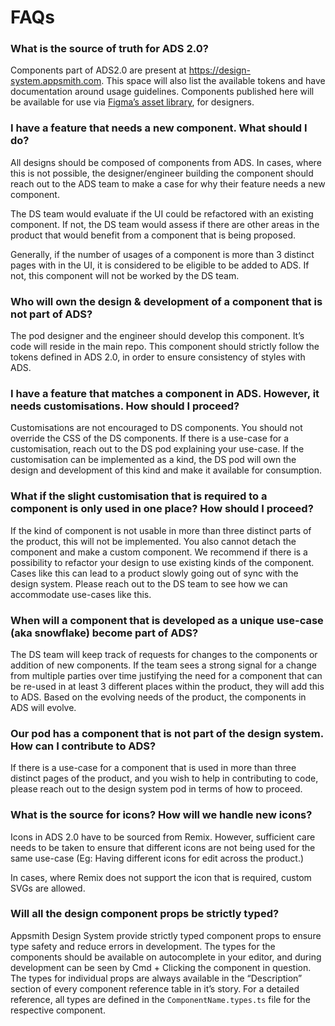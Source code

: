 
<Meta title="Docs/FAQs" />

# FAQs

### What is the source of truth for ADS 2.0?

Components part of ADS2.0 are present at https://design-system.appsmith.com. This space will also list the available tokens and have documentation around usage guidelines. Components published here will be available for use via [Figma’s asset library](https://www.figma.com/file/sz08OJt2VrEgxQ8eToFIqG/ADS2.0---Components?node-id=3301%3A71053&t=jy9gnwPgIxtaTtY5-1), for designers.

### I have a feature that needs a new component. What should I do?

All designs should be composed of components from ADS. In cases, where this is not possible, the designer/engineer building the component should reach out to the ADS team to make a case for why their feature needs a new component.

The DS team would evaluate if the UI could be refactored with an existing component. If not, the DS team would assess if there are other areas in the product that would benefit from a component that is being proposed.

Generally, if the number of usages of a component is more than 3 distinct pages with in the UI, it is considered to be eligible to be added to ADS. If not, this component will not be worked by the DS team.

### Who will own the design & development of a component that is not part of ADS?

The pod designer and the engineer should develop this component. It’s code will reside in the main repo. This component should strictly follow the tokens defined in ADS 2.0, in order to ensure consistency of styles with ADS.

### I have a feature that matches a component in ADS. However, it needs customisations. How should I proceed?

Customisations are not encouraged to DS components. You should not override the CSS of the DS components. If there is a use-case for a customisation, reach out to the DS pod explaining your use-case. If the customisation can be implemented as a kind, the DS pod will own the design and development of this kind and make it available for consumption.

### What if the slight customisation that is required to a component is only used in one place? How should I proceed?

If the kind of component is not usable in more than three distinct parts of the product, this will not be implemented. You also cannot detach the component and make a custom component. We recommend if there is a possibility to refactor your design to use existing kinds of the component. Cases like this can lead to a product slowly going out of sync with the design system. Please reach out to the DS team to see how we can accommodate use-cases like this.

### When will a component that is developed as a unique use-case (aka snowflake) become part of ADS?

The DS team will keep track of requests for changes to the components or addition of new components. If the team sees a strong signal for a change from multiple parties over time justifying the need for a component that can be re-used in at least 3 different places within the product, they will add this to ADS. Based on the evolving needs of the product, the components in ADS will evolve.

### Our pod has a component that is not part of the design system. How can I contribute to ADS?

If there is a use-case for a component that is used in more than three distinct pages of the product, and you wish to help in contributing to code, please reach out to the design system pod in terms of how to proceed.

[//]: # (TODO: Link contributing guide, and my slack message to Dhruvik here.)

### What is the source for icons? How will we handle new icons?

Icons in ADS 2.0 have to be sourced from Remix. However, sufficient care needs to be taken to ensure that different icons are not being used for the same use-case (Eg: Having different icons for edit across the product.)

In cases, where Remix does not support the icon that is required, custom SVGs are allowed.

### Will all the design component props be strictly typed?

Appsmith Design System provide strictly typed component props to ensure type safety and reduce errors in development. The types for the components should be available on autocomplete in your editor, and during development can be seen by Cmd + Clicking the component in question. The types for individual props are always available in the “Description” section of every component reference table in it’s story. For a detailed reference, all types are defined in the `ComponentName.types.ts` file for the respective component.
